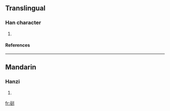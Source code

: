 ==Translingual==
===Han character===
{{Han char|rn=18|rad=刀|as=06|sn=8|four=|canj=一一中弓 (MMLN), X一一中弓 (XMMLN)}}
# {{defn|Han|sort=刀06}}
====References====
{{Han ref|kx=0138.350|dkj=01949|dj=0314.120|hdz=10333.010|uh=522F|ud=21039}}
----
==Mandarin==
===Hanzi===
{{cmn-hanzi|pin=[[gēn]] ([[gen1]])|wg=ken<sup>1</sup>}}
# {{defn|Mandarin}}




[[fr:刯]]